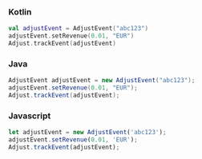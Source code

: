 <Tabs>
<Tab sync="kotlin">

### Kotlin

```kotlin
val adjustEvent = AdjustEvent("abc123")
adjustEvent.setRevenue(0.01, "EUR")
Adjust.trackEvent(adjustEvent)
```

</Tab>

<Tab sync="java">

### Java

```java
AdjustEvent adjustEvent = new AdjustEvent("abc123");
adjustEvent.setRevenue(0.01, "EUR");
Adjust.trackEvent(adjustEvent);
```
</Tab>

<Tab sync="js">

### Javascript

```js
let adjustEvent = new AdjustEvent('abc123');
adjustEvent.setRevenue(0.01, 'EUR');
Adjust.trackEvent(adjustEvent);
```

</Tab>
</Tabs>
